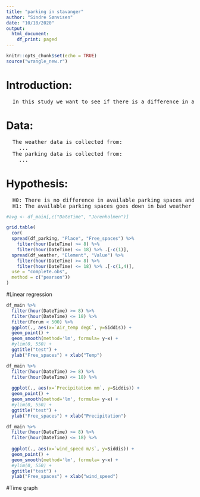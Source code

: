 ```yaml
---
title: "parking in stavanger"
author: "Sindre Sønvisen"
date: "10/18/2020"
output: 
  html_document:
    df_print: paged
---
```


```r
knitr::opts_chunk$set(echo = TRUE)
source("wrangle_new.r")
```

# Introduction:
<pre>
  In this study we want to see if there is a difference in available parking spaces and the weather.
</pre>

# Data:
<pre>
  The weather data is collected from:
    ...
  The parking data is collected from:
    ...
</pre>

# Hypothesis:
<pre>
  H0: There is no difference in available parking spaces and weather (μ ???  ). 
  H1: The available parking spaces goes down in bad weather (μ  ??? ).
</pre>

```r
#avg <- df_main[,c("DateTime", "Jorenholmen")]
```


```r
grid.table( 
  cor(
  spread(df_parking, "Place", "Free_spaces") %>% 
    filter(hour(DateTime) >= 8) %>%
    filter(hour(DateTime) <= 18) %>% .[-c(1)], 
  spread(df_weather, "Element", "Value") %>%
    filter(hour(DateTime) >= 8) %>%
    filter(hour(DateTime) <= 18) %>% .[-c(1,4)], 
  use = "complete.obs", 
  method = c("pearson"))
)
```

#Linear regression

```r
df_main %>%
  filter(hour(DateTime) >= 8) %>%
  filter(hour(DateTime) <= 18) %>%
  filter(Forum < 500) %>%
  ggplot(., aes(x=`Air_temp degC`, y=Siddis)) +
  geom_point() +
  geom_smooth(method='lm', formula= y~x) +
  #ylim(0, 550) +
  ggtitle("test") +
  ylab("Free_spaces") + xlab("Temp")

df_main %>%
  filter(hour(DateTime) >= 8) %>%
  filter(hour(DateTime) <= 18) %>%
  
  ggplot(., aes(x=`Precipitation mm`, y=Siddis)) +
  geom_point() +
  geom_smooth(method='lm', formula= y~x) +
  #ylim(0, 550) +
  ggtitle("test") +
  ylab("Free_spaces") + xlab("Precipitation")

df_main %>%
  filter(hour(DateTime) >= 8) %>%
  filter(hour(DateTime) <= 18) %>%
  
  ggplot(., aes(x=`wind_speed m/s`, y=Siddis)) +
  geom_point() +
  geom_smooth(method='lm', formula= y~x) +
  #ylim(0, 550) +
  ggtitle("test") +
  ylab("Free_spaces") + xlab("wind_speed")
```

#Time graph

```r
```
